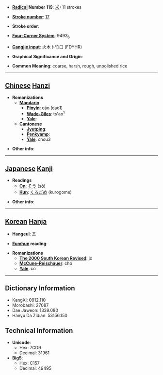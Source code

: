 * '''[[Wiktionary:Chinese radical index| Radical]] Number 119''': [[Wiktionary:Chinese radical index 米|米]]+11 strokes

* '''[[Wiktionary:Chinese total strokes index|Stroke number]]''': [[Wiktionary:Chinese total strokes index 17|17]]

* '''Stroke order''': 

* '''[[Wiktionary:Chinese four corner index|Four-Corner System]]''': 9493<sub>6</sub>

* '''[[Wiktionary:Chinese Cangjie index|Cangjie input]]''': 火木卜竹口 (FDYHR)

* '''Graphical Significance and Origin''': 

* '''Common Meaning''': coarse, harsh, rough, unpolished rice

----

== [[Chinese]] [[Hanzi]] ==

* '''Romanizations'''
** '''[[Mandarin]]'''
*** '''[[Pinyin]]''': cāo (cao1)
*** '''[[Wade-Giles]]''': ts'ao<sup>1</sup>
*** '''[[Yale]]''': 
** '''[[Cantonese]]'''
*** '''[[Jyutping]]''':
*** '''[[Penkyamp]]''': 
*** '''[[Yale]]''': chou3

* '''Other info''': 

----

== [[Japanese]] [[Kanji]] ==

* '''Readings'''
** '''[[On]]''': [[そう]] (sō)
** '''[[Kun]]''': [[くろごめ]] (kurogome)

* '''Other info''':  

----

== [[Korean]] [[Hanja]] ==

* '''[[Hangeul]]''': 조

* '''[[Eumhun]] reading''': 

* '''Romanizations'''
** '''[[The 2000 South Korean Revised Romanization|The 2000 South Korean Revised]]''': jo
** '''[[McCune-Reischauer]]''': cho
** '''[[Yale]]''': co

----

== Dictionary Information ==

* KangXi: 0912.110
* Morobashi: 27087
* Dae Jaweon: 1339.080
* Hanyu Da Zidian: 53156.150

== Technical Information ==

* '''Unicode''':
** Hex: 7CD9
** Decimal: 31961
* '''Big5''':
** Hex: C157
** Decimal: 49495